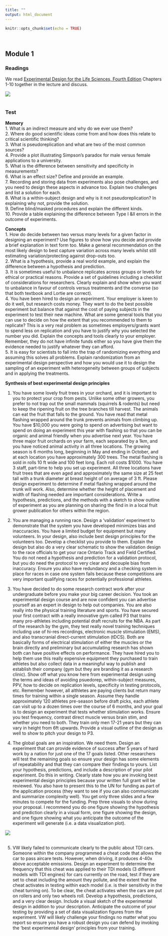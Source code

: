 ```yaml
---
title: ""
output: html_document
---
```


```r
knitr::opts_chunk$set(echo = TRUE)
```
<br>

## Module 1  

### Readings  
We read [Experimental Design for the Life Sciences, Fourth Edition](https://global.oup.com/academic/product/experimental-design-for-the-life-sciences-9780198717355?cc=us&lang=en&) Chapters 1-10 together in the lecture and discuss.  

![](./cover.jpeg)  
<br>

### Test  
**Memory**  
1. What is an indirect measure and why do we ever use them?  
2. Where do good scientific ideas come from and how does this relate to critical scientific thinking?  
3. What is pseudoreplication and what are two of the most common sources?  
4. Provide a plot illustrating Simpson's paradox for male versus female applications to a university.  
5. What is the difference between sensitivity and specificity in measurements?  
6. What is an effect size?  Define and provide an example.  
7. Recording and storing data from experiments also pose challenges, and you need to design these aspects in advance too.  Explain two challenges and list a solution for each.  
8. What is a within-subject design and why is it not pseudoreplication? In explaining why not, provide the solution.  
9. Define blind/masked procedures and explain the different kinds.  
10. Provide a table explaining the difference between Type I &II errors in the outcome of experiments.   

**Concepts**  
1. How do decide between two versus many levels for a given factor in designing an experiment? Use figures to show how you decide and provide a brief explanation in text form too.  Make a general recommendation on the most likely design to best capture variation across many levels whilst still estimating variation/protecting against drop-outs too.  
2. What is a hypothesis, provide a real world example, and explain the difference between a hypothesis and prediction.  
3. It is sometimes useful to unbalance replicates across groups or levels for ethical or practical reasons.  Provide a set of guidelines including a checklist of considerations for researchers.  Clearly explain and show when you want to unbalance in favour of controls versus treatments and the converse (so that both textbook and Lortie are correct).  
4. You have been hired to design an experiment.  Your employer is keen to do it well, but research costs money.  They want to do the best possible experiment but balance that against the cost of paying subjects in the experiment to test their new machine.  What are some general tools that you can use to decide on how the extent that you recommended to them to replicate?  This is a very real problem as sometimes employers/grants want to spend less on replication and you have to justify why you selected the number you did.  Explain the concepts and tools clearly to your employer.  Remember, they do not have infinite funds either so you have give them the evidence needed to justify whatever they can afford.  
5. It is easy for scientists to fall into the trap of randomizing everything and assuming this solves all problems.  Explain randomization from an experimental design perspective and how you would use it to design the sampling of an experiment with heterogeneity between groups of subjects and in applying the treatments.  

**Synthesis of best experimental design principles**  

1. You have some lovely fruit trees in your orchard, and it is important to you to protect your crop from pests.  Unlike some other growers, you prefer to not trap out the small mammals (squirrels & rodents) but need to keep the ripening fruit on the tree branches till harvest.  The animals can eat the fruit that falls to the ground.  You have read that metal flashing wrapped around the trunk prevents animals from climbing up.  You have $10,000 you were going to spend on advertising but want to spend on doing an experiment this year with flashing so that you can be organic and animal friendly when you advertise next year.  You have three major fruit orchards on your farm, each separated by a 1km, and you have noticed animal activity in all three locations.  The growing season is 6 months long, beginning in May and ending in October, and at each location you have approximately 300 trees.  The metal flashing is sold in rolls 10 ft wide and 100 feet long.  Each roll costs $1000.  You have 3 staff, part-time to help you set up experiment. All three locations have fruit trees that are even aged and approximately the same size at 25 feet tall with a trunk diameter at breast height of on average of 3 ft.  Please design experiment to determine if metal flashing wrapped around the trunk will work.  Also, determine whether the height of placement and width of flashing needed are important considerations.  Write a hypothesis, predictions, and the methods with a sketch to show outline of experiment as you are planning on sharing the find in in a local fruit grower publication for others within the region.  

2. You are managing a running race.  Design a ‘validation’ experiment to demonstrate that the system you have developed minimizes bias and inaccuracies.  You have a limited budget for equipment but many volunteers. In your design, also include best design principles for the volunteers too.  Develop a checklist you provide to them. Explain the design but also do a very clear schematic to show the validation design to the race officials to get your race Ontario Track and Field Certified.  You do not need a hypothesis and prediction for a validation protocol, but you do need the protocol to very clear and decouple bias from inaccuracy.  Ensure you also have redundancy and a checking system in place for races in case one system fails because these competitions are very important qualifying races for potentially professional athletes.  

3. You have decided to do some research contract work after your undergraduate before you make your big career decision.  You took an experimental design course and are now confident you can advertise yourself as an expert in design to help out companies.  You are also really into the physical training literature and sports.  You have secured your first contract with a really innovative gym called P3 that trains many pro-athletes including potential draft recruits for the NBA.  As part of the research by the gym, they test really novel training techniques including use of hi-res recordings, electronic muscle stimulation (EMS), and also transcranial direct-current stimulation (tDCS).  Both are basically forms of electrical stimulation of either the muscles or the brain directly and preliminary but accumulating research has shown both can have positive effects on performance.  They have hired you to help them use this really expensive equipment they purchased to train athletes but also collect data in a meaningful way to publish and establish their company (gym but they are branding it as a research clinic).  Show off what you know here from experimental design using the terms and ideas of avoiding psuedorep, within-subject measures, PPV, how to decide on replication levels, specificity in testing protocols, etc.  Remember however, all althletes are paying clients but return many times for training within a single season.  Assume they handle approximately 120 athletes pre-season before draft picks, each athlete can visit up to a dozen times over the course of 6 months, and your goal is to design an experiment that tests whether stimulation works.  Ensure you test frequency, contrast direct muscle versus brain stim, and whether you need to both.  They train only men 17-21 years but they can vary in height from 6ft upwards.  Provide a visual outline of the design as well to show to pitch your design to P3.  

4. The global goals are an inspiration. We need them. Design an experiment that can provide evidence of success after 5 years of hard work by a nation for just one of the 17 goals listed.  Other researchers will test the remaining goals so ensure your design has some elements of repeatability and that they can compare their findings to yours.
List your hypothesis, predictions, and include a description of your pilot experiment.   Do this in writing.  Clearly state how you are invoking best experimental design principles because your written full grant will be reviewed.  You also have to present this to the UN for funding as part of the application process (they want to see if you can also communicate and summarize complexity well).  You get only three slides and a few minutes to compete for the funding.  Prep three visuals to show during your proposal.  I recommend you do one figure showing the hypothesis and prediction clearly in a visual form, one figure showing the design, and one figure showing what you anticipate the outcome of the experiment will generate (i.e. a data visualization plot).  

![](./SDGS.png)   
<br>

5. VW likely failed to communicate clearly to the public about TDI cars.  Someone within the company programmed a cheat code that allows the car to pass aircare tests.  However, when driving, it produces 4-40x above acceptable emissions.  Design an experiment to determine the frequency that this cheat was applied to their TDI models (3 different models with TDI engines) for cars currently on the road, test if they are set to cheat including the amount they pollute, and the extent that the cheat activates in testing within each model (i.e. is their sensitivity in the cheat turning on).  To be clear, the cheat activates when the cars are put on rollers and only two wheels roll.  Develop a hypothesis, predictions, and a very clear design.  Include a visual sketch of the experimental design in addition to your description.  Anticipate the outcome of your testing by providing a set of data visualization figures from the experiment.  VW will likely challenge your findings no matter what you report so ensure you have a robust design you can defend by invoking the ‘best experimental design’ principles from your training.  







